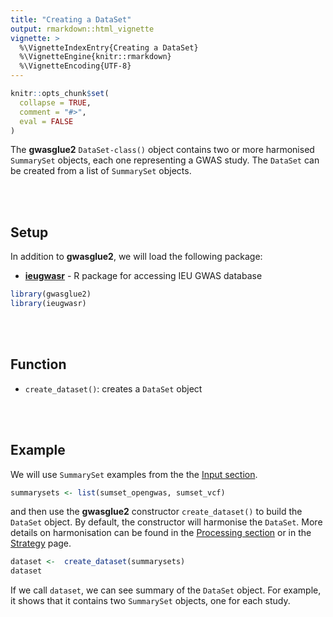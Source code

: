 ```yaml
---
title: "Creating a DataSet"
output: rmarkdown::html_vignette
vignette: >
  %\VignetteIndexEntry{Creating a DataSet}
  %\VignetteEngine{knitr::rmarkdown}
  %\VignetteEncoding{UTF-8}
---
```


```r
knitr::opts_chunk$set(
  collapse = TRUE,
  comment = "#>",
  eval = FALSE
)
```
The **gwasglue2** `DataSet-class()` object contains two or more harmonised `SummarySet` objects, each one representing a GWAS study. The `DataSet` can be created from a list of `SummarySet` objects.


<br>
<br>


## Setup
In addition to **gwasglue2**, we will load the following package:

- [**ieugwasr**](https://mrcieu.github.io/ieugwasr/) - R package for accessing IEU GWAS database

```r
library(gwasglue2)
library(ieugwasr)
```


<br>
<br>

## Function
* `create_dataset()`: creates a `DataSet` object 


<br>
<br>

## Example

We will use `SummarySet` examples from the the [Input section](input.html). 

```r
summarysets <- list(sumset_opengwas, sumset_vcf)
```
and then use the **gwasglue2** constructor `create_dataset()` to build the `DataSet` object. By default, the constructor will harmonise the `DataSet`. More details on harmonisation can be found in the [Processing section](processing.html) or in the [Strategy](Strategy.html) page.

```r
dataset <-  create_dataset(summarysets)
dataset
```
If we call `dataset`, we can see summary of the `DataSet` object. For example, it shows that it contains two `SummarySet` objects, one for each study. 



